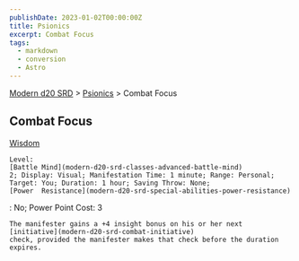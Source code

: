 ```yaml
---
publishDate: 2023-01-02T00:00:00Z
title: Psionics
excerpt: Combat Focus
tags:
  - markdown
  - conversion
  - Astro
---
```


[Modern d20 SRD](/#modernD20) > [Psionics](modern-d20-srd-psionics-index) > Combat Focus

## Combat Focus

[Wisdom](modern-d20-srd-basics-ability-scores)

    Level:
    [Battle Mind](modern-d20-srd-classes-advanced-battle-mind)
    2; Display: Visual; Manifestation Time: 1 minute; Range: Personal; Target: You; Duration: 1 hour; Saving Throw: None;
    [Power  Resistance](modern-d20-srd-special-abilities-power-resistance)
: No; Power Point Cost: 3

    The manifester gains a +4 insight bonus on his or her next
    [initiative](modern-d20-srd-combat-initiative)
    check, provided the manifester makes that check before the duration expires.

